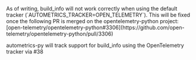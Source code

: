 
<BuildInfoTable 
    language="Python"
/>

<Callout type="warning">
As of writing, build_info will not work correctly when using the default tracker
(`AUTOMETRICS_TRACKER=OPEN_TELEMETRY`). This will be fixed once the following PR
is merged on the opentelemetry-python project:
[open-telemetry/opentelemetry-python#3306](https://github.com/open-telemetry/opentelemetry-python/pull/3306)

autometrics-py will track support for build_info using the OpenTelemetry tracker
via #38
</Callout>
